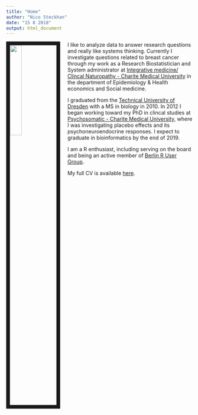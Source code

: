 ```yaml
---
title: "Home"
author: "Nico Steckhan"
date: "15 8 2018"
output: html_document
---
```


<link rel="stylesheet" href="styles.css" type="text/css">


<img src="images/me.jpg" style="width:25%; border:10px solid; margin-right: 20px" align="left">

I like to analyze data to answer research questions and really like systems thinking. Currently I investigate questions related to breast cancer through my work as a Research Biostatistician and System administrator at [Integrative medicine/ Clincal Naturopathy - Charite Medical University](http://naturheilkunde.immanuel.de/home/) in the department of Epidemiology & Health economics and Social medicine. 

I graduated from the [Technical University of Dresden](http://www.sph.umn.edu/academics/divisions/biostatistics/) with a MS in biology in 2010. In 2012 I began working toward my PhD in clincal studies at [Psychosomatic - Charite Medical University](prof. deter charite), where I was investigating placebo effects and its psychoneuroendocrine responses. I expect to graduate in bioinformatics by the end of 2019.

I am a R enthusiast, including serving on the board and being an active member of [Berlin R User Group](https://www.meetup.com/de-DE/Berlin-R-Users-Group/). 

My full CV is available [here](files/CV.pdf).
